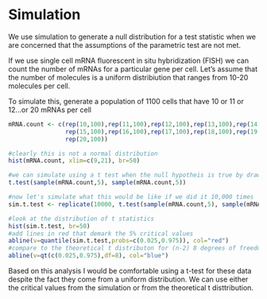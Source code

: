 # Simulation {#simulation}

We use simulation to generate a null distribution for a test statistic when we are concerned that the assumptions of the parametric test are not met.

If we use single cell mRNA fluorescent in situ hybridization (FISH) we can count the number of mRNAs for a particular gene per cell. Let's assume that the number of molecules is a uniform distribiution that ranges from 10-20 molecules per cell.

To simulate this, generate a population of 1100 cells that have 10 or 11 or 12...or 20 mRNAs per cell

```r
mRNA.count <- c(rep(10,100),rep(11,100),rep(12,100),rep(13,100),rep(14,100),
                rep(15,100),rep(16,100),rep(17,100),rep(18,100),rep(19,100),
                rep(20,100))

#clearly this is not a normal distribution
hist(mRNA.count, xlim=c(9,21), br=50)

#we can simulate using a t test when the null hypotheis is true by drawing two samples of 5 cells from the same population
t.test(sample(mRNA.count,5), sample(mRNA.count,5))

#now let's simulate what this would be like if we did it 10,000 times
sim.t.test <- replicate(10000, t.test(sample(mRNA.count,5), sample(mRNA.count,5))$statistic)

#look at the distribution of t statistics
hist(sim.t.test, br=50)
#add lines in red that demark the 5% critical values
abline(v=quantile(sim.t.test,probs=c(0.025,0.975)), col="red")
#compare to the theoretical t distributon for (n-2) 8 degrees of freedom
abline(v=qt(c(0.025,0.975),df=8), col="blue")
```

Based on this analysis I would be comfortable using a t-test for these data despite the fact they come from a uniform distribution.  We can use either the critical values from the simulation or from the theoretical t disttribution. 
